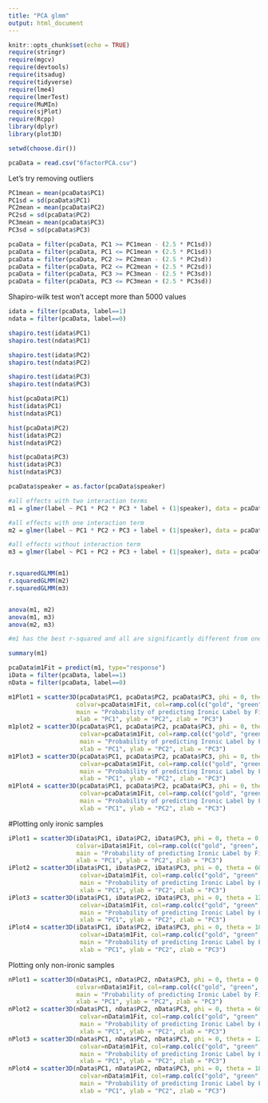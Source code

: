 ---
title: "PCA glmm"
output: html_document
---

```{r setup, include=FALSE}
knitr::opts_chunk$set(echo = TRUE)
require(stringr)
require(mgcv)
require(devtools)
require(itsadug)
require(tidyverse)
require(lme4)
require(lmerTest)
require(MuMIn)
require(sjPlot)
require(Rcpp)
library(dplyr)
library(plot3D)
```


```{r}
setwd(choose.dir())

pcaData = read.csv("6factorPCA.csv")
```
Let's try removing outliers
```{r}
PC1mean = mean(pcaData$PC1)
PC1sd = sd(pcaData$PC1)
PC2mean = mean(pcaData$PC2)
PC2sd = sd(pcaData$PC2)
PC3mean = mean(pcaData$PC3)
PC3sd = sd(pcaData$PC3)

pcaData = filter(pcaData, PC1 >= PC1mean - (2.5 * PC1sd))
pcaData = filter(pcaData, PC1 <= PC1mean + (2.5 * PC1sd))
pcaData = filter(pcaData, PC2 >= PC2mean - (2.5 * PC2sd))
pcaData = filter(pcaData, PC2 <= PC2mean + (2.5 * PC2sd))
pcaData = filter(pcaData, PC3 >= PC3mean - (2.5 * PC3sd))
pcaData = filter(pcaData, PC3 <= PC3mean + (2.5 * PC3sd))

```


Shapiro-wilk test won't accept more than 5000 values
```{r}
idata = filter(pcaData, label==1)
ndata = filter(pcaData, label==0)

shapiro.test(idata$PC1)
shapiro.test(ndata$PC1)

shapiro.test(idata$PC2)
shapiro.test(ndata$PC2)

shapiro.test(idata$PC3)
shapiro.test(ndata$PC3)
```

```{r}

hist(pcaData$PC1)
hist(idata$PC1)
hist(ndata$PC1)

hist(pcaData$PC2)
hist(idata$PC2)
hist(ndata$PC2)

hist(pcaData$PC3)
hist(idata$PC3)
hist(ndata$PC3)

```


```{r}
pcaData$speaker = as.factor(pcaData$speaker)

#all effects with two interaction terms
m1 = glmer(label ~ PC1 * PC2 * PC3 * label + (1|speaker), data = pcaData, family=binomial)

#all effects with one interaction term
m2 = glmer(label ~ PC1 * PC2 + PC3 + label + (1|speaker), data = pcaData, family=binomial)

#all effects without interaction term
m3 = glmer(label ~ PC1 + PC2 + PC3 + label + (1|speaker), data = pcaData, family=binomial)


r.squaredGLMM(m1)
r.squaredGLMM(m2)
r.squaredGLMM(m3)


anova(m1, m2)
anova(m1, m3)
anova(m2, m3)

#m1 has the best r-squared and all are significantly different from one another. Going with m1
```


```{r}
summary(m1)
```
```{r}
pcaData$m1Fit = predict(m1, type="response")
iData = filter(pcaData, label==1)
nData = filter(pcaData, label==0)
```

```{r}
m1Plot1 = scatter3D(pcaData$PC1, pcaData$PC2, pcaData$PC3, phi = 0, theta = 0, bty="g", 
                   colvar=pcaData$m1Fit, col=ramp.col(c("gold", "green", "blue")),
                   main = "Probability of predicting Ironic Label by First Three PCs", 
                   xlab = "PC1", ylab = "PC2", zlab = "PC3")
m1plot2 = scatter3D(pcaData$PC1, pcaData$PC2, pcaData$PC3, phi = 0, theta = 60,  bty="g",
                    colvar=pcaData$m1Fit, col=ramp.col(c("gold", "green", "blue")), 
                    main = "Probability of predicting Ironic Label by First Three PCs", 
                    xlab = "PC1", ylab = "PC2", zlab = "PC3")
m1Plot3 = scatter3D(pcaData$PC1, pcaData$PC2, pcaData$PC3, phi = 0, theta = 120,  bty="g",
                    colvar=pcaData$m1Fit, col=ramp.col(c("gold", "green", "blue")), 
                    main = "Probability of predicting Ironic Label by First Three PCs", 
                    xlab = "PC1", ylab = "PC2", zlab = "PC3")
m1Plot4 = scatter3D(pcaData$PC1, pcaData$PC2, pcaData$PC3, phi = 0, theta = 180,  bty="g",
                    colvar=pcaData$m1Fit, col=ramp.col(c("gold", "green", "blue")), 
                    main = "Probability of predicting Ironic Label by First Three PCs", 
                    xlab = "PC1", ylab = "PC2", zlab = "PC3")

```

#Plotting only ironic samples
```{r}
iPlot1 = scatter3D(iData$PC1, iData$PC2, iData$PC3, phi = 0, theta = 0,  bty="g",
                   colvar=iData$m1Fit, col=ramp.col(c("gold", "green", "blue")),
                   main = "Probability of predicting Ironic Label by First Three PCs (Ironic)", 
                   xlab = "PC1", ylab = "PC2", zlab = "PC3") 
iPlot2 = scatter3D(iData$PC1, iData$PC2, iData$PC3, phi = 0, theta = 60,  bty="g",
                    colvar=iData$m1Fit, col=ramp.col(c("gold", "green", "blue")), 
                    main = "Probability of predicting Ironic Label by First Three PCs (Ironic)", 
                    xlab = "PC1", ylab = "PC2", zlab = "PC3")
iPlot3 = scatter3D(iData$PC1, iData$PC2, iData$PC3, phi = 0, theta = 120,  bty="g",
                    colvar=iData$m1Fit, col=ramp.col(c("gold", "green", "blue")), 
                    main = "Probability of predicting Ironic Label by First Three PCs (Ironic)", 
                    xlab = "PC1", ylab = "PC2", zlab = "PC3")
iPlot4 = scatter3D(iData$PC1, iData$PC2, iData$PC3, phi = 0, theta = 180,  bty="g",
                    colvar=iData$m1Fit, col=ramp.col(c("gold", "green", "blue")), 
                    main = "Probability of predicting Ironic Label by First Three PCs (Ironic)", 
                    xlab = "PC1", ylab = "PC2", zlab = "PC3")
```

Plotting only non-ironic samples
```{r}
nPlot1 = scatter3D(nData$PC1, nData$PC2, nData$PC3, phi = 0, theta = 0,  bty="g",
                   colvar=nData$m1Fit, col=ramp.col(c("gold", "green", "blue")),
                   main = "Probability of predicting Ironic Label by First Three PCs (Non-Ironic)", 
                   xlab = "PC1", ylab = "PC2", zlab = "PC3") 
nPlot2 = scatter3D(nData$PC1, nData$PC2, nData$PC3, phi = 0, theta = 60,  bty="g",
                    colvar=nData$m1Fit, col=ramp.col(c("gold", "green", "blue")), 
                    main = "Probability of predicting Ironic Label by First Three PCs (Non-Ironic)", 
                    xlab = "PC1", ylab = "PC2", zlab = "PC3")
nPlot3 = scatter3D(nData$PC1, nData$PC2, nData$PC3, phi = 0, theta = 120,  bty="g",
                    colvar=nData$m1Fit, col=ramp.col(c("gold", "green", "blue")), 
                    main = "Probability of predicting Ironic Label by First Three PCs (Non-Ironic)", 
                    xlab = "PC1", ylab = "PC2", zlab = "PC3")
nPlot4 = scatter3D(nData$PC1, nData$PC2, nData$PC3, phi = 0, theta = 180,  bty="g",
                    colvar=nData$m1Fit, col=ramp.col(c("gold", "green", "blue")), 
                    main = "Probability of predicting Ironic Label by First Three PCs (Non-Ironic)", 
                    xlab = "PC1", ylab = "PC2", zlab = "PC3")
```